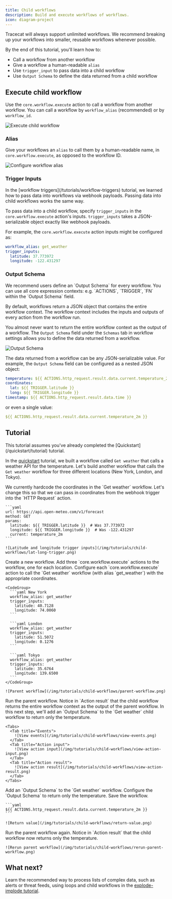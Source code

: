 ```yaml
---
title: Child workflows
description: Build and execute workflows of workflows.
icon: diagram-project
---
```


<Note>
  Tracecat will always support unlimited workflows.
  We recommend breaking up your workflows into smaller, reusable workflows whenever possible.
</Note>


By the end of this tutorial, you'll learn how to:

- Call a workflow from another workflow
- Give a workflow a human-readable `alias`
- Use `trigger_input` to pass data into a child workflow
- Use `Output Schema` to define the data returned from a child workflow

## Execute child workflow

Use the `core.workflow.execute` action to call a workflow from another workflow.
You can call a workflow by `workflow_alias` (recommended) or by `workflow_id`.

![Execute child workflow](/img/tutorials/child-workflows/execute-child-workflow.png)

### Alias

Give your workflows an `alias` to call them by a human-readable name, in `core.workflow.execute`, as opposed to the workflow ID.

![Configure workflow alias](/img/tutorials/child-workflows/workflow-alias.png)

### Trigger Inputs

<Tip>
  In the [workflow triggers](/tutorials/workflow-triggers) tutorial, we learned how to pass data into workflows via webhook payloads.
  Passing data into child workflows works the same way.
</Tip>

To pass data into a child workflow, specify `trigger_inputs` in the `core.workflow.execute` action's inputs.
`trigger_inputs` takes a JSON-serializable object exactly like webhook payloads.

For example, the `core.workflow.execute` action inputs might be configured as:

```yaml
workflow_alias: get_weather
trigger_inputs:
  latitude: 37.773972
  longitude: -122.431297
```

### Output Schema

<Tip>
  We recommend users define an `Output Schema` for every workflow.
</Tip>

<Note>
  You can use all core expression contexts: e.g. `ACTIONS`, `TRIGGER`, `FN` within the `Output Schema` field.
</Note>

By default, workflows return a JSON object that contains the entire workflow context.
The workflow context includes the inputs and outputs of every action from the workflow run.

You almost never want to return the entire workflow context as the output of a workflow.
The `Output Schema` field under the `Schemas` tab in workflow settings allows you to define the data returned from a workflow.

![Output Schema](/img/tutorials/child-workflows/output-schema.png)

The data returned from a workflow can be any JSON-serializable value.
For example, the `Output Schema` field can be configured as a nested JSON object:

```yaml
temperature: ${{ ACTIONS.http_request.result.data.current.temperature_2m }}
coordinates:
  lat: ${{ TRIGGER.latitude }}
  long: ${{ TRIGGER.longitude }}
timestamp: ${{ ACTIONS.http_request.result.data.time }}
```

or even a single value:

```yaml
${{ ACTIONS.http_request.result.data.current.temperature_2m }}
```

## Tutorial

<Info>
  This tutorial assumes you've already completed the [Quickstart](/quickstart/tutorial) tutorial.
</Info>

In the [quickstart](/quickstart/tutorial) tutorial, we built a workflow called `Get weather` that calls a weather API for the temperature.
Let's build another workflow that calls the `Get weather` workflow for three different locations (New York, London, and Tokyo).

<Steps>
  <Step title="Parameterize child workflow">
    We currently hardcode the coordinates in the `Get weather` workflow.
    Let's change this so that we can pass in coordinates from the webhook trigger into the `HTTP Request` action.

    ```yaml
    url: https://api.open-meteo.com/v1/forecast
    method: GET
    params:
      latitude: ${{ TRIGGER.latitude }}  # Was 37.773972
      longitude: ${{ TRIGGER.longitude }}  # Was -122.431297
      current: temperature_2m
    ```

    ![Latitude and longitude trigger inputs](/img/tutorials/child-workflows/lat-long-trigger.png)
  </Step>
  <Step title="Create parent workflow">
    Create a new workflow.
    Add three `core.workflow.execute` actions to the workflow, one for each location.
    Configure each `core.workflow.execute` action to call the `Get weather` workflow (with alias `get_weather`) with the appropriate coordinates.

    <CodeGroup>
      ```yaml New York
      workflow_alias: get_weather
      trigger_inputs:
        latitude: 40.7128
        longitude: 74.0060
      ```

      ```yaml London
      workflow_alias: get_weather
      trigger_inputs:
        latitude: 51.5072
        longitude: 0.1276
      ```

      ```yaml Tokyo
      workflow_alias: get_weather
      trigger_inputs:
        latitude: 35.6764
        longitude: 139.6500
      ```
    </CodeGroup>

    ![Parent workflow](/img/tutorials/child-workflows/parent-workflow.png)
  </Step>

  <Step title="Run parent workflow">
    Run the parent workflow.
    Notice in `Action result` that the child workflow returns the entire workflow context as the output of the parent workflow.
    In this next step, we'll add an `Output Schema` to the `Get weather` child workflow to return only the temperature.

    <Tabs>
      <Tab title="Events">
        ![View events](/img/tutorials/child-workflows/view-events.png)
      </Tab>
      <Tab title="Action input">
        ![View action input](/img/tutorials/child-workflows/view-action-input.png)
      </Tab>
      <Tab title="Action result">
        ![View action result](/img/tutorials/child-workflows/view-action-result.png)
      </Tab>
    </Tabs>
  </Step>

  <Step title="Add output schema">
    Add an `Output Schema` to the `Get weather` workflow.
    Configure the `Output Schema` to return only the temperature.
    Save the workflow.

    ```yaml
    ${{ ACTIONS.http_request.result.data.current.temperature_2m }}
    ```

    ![Return value](/img/tutorials/child-workflows/return-value.png)
  </Step>

  <Step title="Rerun parent workflow">
    Run the parent workflow again.
    Notice in `Action result` that the child workflow now returns only the temperature.

    ![Rerun parent workflow](/img/tutorials/child-workflows/rerun-parent-workflow.png)
  </Step>
</Steps>

## What next?

Learn the recommended way to process lists of complex data, such as alerts or threat feeds, using loops and child workflows in the [explode-implode tutorial](/tutorials/explode-implode).
